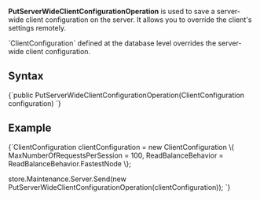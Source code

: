 
**PutServerWideClientConfigurationOperation** is used to save a server-wide client configuration on the server. It allows you to override the client's settings remotely.  

<Admonition type="note" title="">
`ClientConfiguration` defined at the database level overrides the server-wide client configuration.
</Admonition>

## Syntax

<TabItem value="config_2_0" label="config_2_0">
<CodeBlock language="csharp">
{`public PutServerWideClientConfigurationOperation(ClientConfiguration configuration)
`}
</CodeBlock>
</TabItem>

## Example

<TabItem value="config_2_2" label="config_2_2">
<CodeBlock language="csharp">
{`ClientConfiguration clientConfiguration = new ClientConfiguration
\{
    MaxNumberOfRequestsPerSession = 100,
    ReadBalanceBehavior = ReadBalanceBehavior.FastestNode
\};

store.Maintenance.Server.Send(new PutServerWideClientConfigurationOperation(clientConfiguration));
`}
</CodeBlock>
</TabItem>


